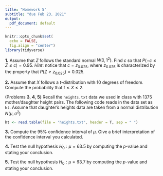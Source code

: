 ```yaml
---
title: "Homework 5"
subtitle: "due Feb 23, 2021"
output:
  pdf_document: default
---
```


```r
knitr::opts_chunk$set(
  echo = FALSE,
  fig.align = "center")
library(tidyverse)
```

\bigskip

**1.** Assume that $Z$ follows the standard normal $N(0,1^2)$. Find $c$ so that $P(-c\leq Z \leq c) =  0.95.$ _Hint_: notice that $c=z_{0.025}$, where $z_{0.025}$ is characterized by the property that $P(Z\geq z_{0.025})=0.025$.

\bigskip

**2.** Assume that $X$ follows a $t$-distribution with $10$ degrees of freedom. Compute the probability that $1\leq X \leq 2$.

\bigskip

(Problems **3**, **4**, **5**) Recall the `heights.txt` data we used in class with 1375 mother/daughter height pairs. The following code reads in the data set as `ht`. Assume that daughter's heights data are taken from a normal distribution $N(\mu, \sigma^2)$

```r
ht <- read.table(file = "heights.txt", header = T, sep = " ")
```

**3.** Compute the 95% confidence interval of $\mu$. Give a brief interpretation of the confidence interval you calculated.

\bigskip

**4.** Test the null hypothesis $H_0:\mu = 63.5$ by computing the $p$-value and stating your conclusion. 

\bigskip

**5.** Test the null hypothesis $H_0:\mu = 63.7$ by computing the $p$-value and stating your conclusion. 